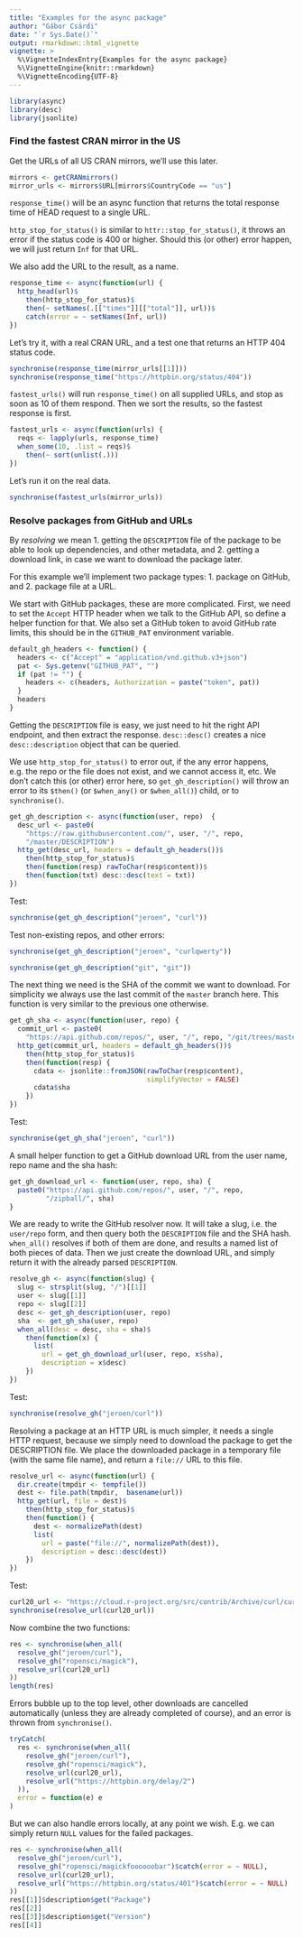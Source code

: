 ```yaml
---
title: "Examples for the async package"
author: "Gábor Csárdi"
date: "`r Sys.Date()`"
output: rmarkdown::html_vignette
vignette: >
  %\VignetteIndexEntry{Examples for the async package}
  %\VignetteEngine{knitr::rmarkdown}
  %\VignetteEncoding{UTF-8}
---
```


```r
library(async)
library(desc)
library(jsonlite)
```

### Find the fastest CRAN mirror in the US

Get the URLs of all US CRAN mirrors, we'll use this later.

```r
mirrors <- getCRANmirrors()
mirror_urls <- mirrors$URL[mirrors$CountryCode == "us"]
```

`response_time()` will be an async function that returns the total
response time of HEAD request to a single URL.

`http_stop_for_status()` is similar to `httr::stop_for_status()`,
it throws an error if the status code is 400 or higher. Should
this (or other) error happen, we will just return `Inf` for that
URL.

We also add the URL to the result, as a name.

```r
response_time <- async(function(url) {
  http_head(url)$
    then(http_stop_for_status)$
    then(~ setNames(.[["times"]][["total"]], url))$
    catch(error = ~ setNames(Inf, url))
})
```

Let's try it, with a real CRAN URL, and a test one that returns
an HTTP 404 status code.

```r
synchronise(response_time(mirror_urls[[1]]))
synchronise(response_time("https://httpbin.org/status/404"))
```

`fastest_urls()` will run `response_time()` on all supplied
URLs, and stop as soon as 10 of them respond. Then we
sort the results, so the fastest response is first.

```r
fastest_urls <- async(function(urls) {
  reqs <- lapply(urls, response_time)
  when_some(10, .list = reqs)$
    then(~ sort(unlist(.)))
})
```

Let's run it on the real data.

```r
synchronise(fastest_urls(mirror_urls))
```

### Resolve packages from GitHub and URLs

By _resolving_ we mean
1. getting the `DESCRIPTION` file of the package to be able to
   look up dependencies, and other metadata, and
2. getting a download link, in case we want to download the package later.

For this example we'll implement two package types:
1. package on GitHub, and
2. package file at a URL.

We start with GitHub packages, these are more complicated.
First, we need to set the `Accept` HTTP header when we talk to
the GitHub API, so define a helper function for that. We also set
a GitHub token to avoid GitHub rate limits, this should be in the
`GITHUB_PAT` environment variable.

```r
default_gh_headers <- function() {
  headers <- c("Accept" = "application/vnd.github.v3+json")
  pat <- Sys.getenv("GITHUB_PAT", "")
  if (pat != "") {
    headers <- c(headers, Authorization = paste("token", pat))
  }
  headers
}
```

Getting the `DESCRIPTION` file is easy, we just need to hit
the right API endpoint, and then extract the response.
`desc::desc()` creates a nice `desc::description` object that
can be queried.

We use `http_stop_for_status()` to error out, if the any error
happens, e.g. the repo or the file does not exist, and we cannot
access it, etc. We don't catch this (or other) error here, so
`get_gh_description()` will throw an error to its `$then()`
(or `$when_any()` or `$when_all()`) child, or to `synchronise()`.

```r
get_gh_description <- async(function(user, repo)  {
  desc_url <- paste0(
    "https://raw.githubusercontent.com/", user, "/", repo,
    "/master/DESCRIPTION")
  http_get(desc_url, headers = default_gh_headers())$
    then(http_stop_for_status)$
    then(function(resp) rawToChar(resp$content))$
    then(function(txt) desc::desc(text = txt))
})
```

Test:

```r
synchronise(get_gh_description("jeroen", "curl"))
```

Test non-existing repos, and other errors:

```r
synchronise(get_gh_description("jeroen", "curlqwerty"))
```

```r
synchronise(get_gh_description("git", "git"))
```

The next thing we need is the SHA of the commit we want to download.
For simplicity we always use the last commit of the `master` branch here.
This function is very similar to the previous one otherwise.

```r
get_gh_sha <- async(function(user, repo) {
  commit_url <- paste0(
    "https://api.github.com/repos/", user, "/", repo, "/git/trees/master")
  http_get(commit_url, headers = default_gh_headers())$
    then(http_stop_for_status)$
    then(function(resp) {
      cdata <- jsonlite::fromJSON(rawToChar(resp$content),
                                  simplifyVector = FALSE)
      cdata$sha
    })
})
```

Test:

```r
synchronise(get_gh_sha("jeroen", "curl"))
```

A small helper function to get a GitHub download URL from the user name,
repo name and the sha hash:

```r
get_gh_download_url <- function(user, repo, sha) {
  paste0("https://api.github.com/repos/", user, "/", repo,
         "/zipball/", sha)
}
```

We are ready to write the GitHub resolver now. It will take a slug,
i.e. the `user/repo` form, and then query both the `DESCRIPTION`
file and the SHA hash. `when_all()` resolves if both of them are
done, and results a named list of both pieces of data.
Then we just create the download URL, and simply return it with the
already parsed `DESCRIPTION`.

```r
resolve_gh <- async(function(slug) {
  slug <- strsplit(slug, "/")[[1]]
  user <- slug[[1]]
  repo <- slug[[2]]
  desc <- get_gh_description(user, repo)
  sha  <- get_gh_sha(user, repo)
  when_all(desc = desc, sha = sha)$
    then(function(x) {
      list(
        url = get_gh_download_url(user, repo, x$sha),
        description = x$desc)
    })
})
```

Test:

```r
synchronise(resolve_gh("jeroen/curl"))
```

Resolving a package at an HTTP URL is much simpler, it needs a single HTTP
request, because we simply need to download the package to get the
DESCRIPTION file. We place the downloaded package in a temporary file
(with the same file name), and return a `file://` URL to this file.

```r
resolve_url <- async(function(url) {
  dir.create(tmpdir <- tempfile())
  dest <- file.path(tmpdir,  basename(url))
  http_get(url, file = dest)$
    then(http_stop_for_status)$
    then(function() {
      dest <- normalizePath(dest)
      list(
        url = paste("file://", normalizePath(dest)),
        description = desc::desc(dest))
    })
})
```

Test:

```r
curl20_url <- "https://cloud.r-project.org/src/contrib/Archive/curl/curl_2.0.tar.gz"
synchronise(resolve_url(curl20_url))
```

Now combine the two functions:

```r
res <- synchronise(when_all(
  resolve_gh("jeroen/curl"),
  resolve_gh("ropensci/magick"),
  resolve_url(curl20_url)
))
length(res)
```

Errors bubble up to the top level, other downloads are cancelled
automatically (unless they are already completed of course), and
an error is thrown from `synchronise()`.

```r
tryCatch(
  res <- synchronise(when_all(
    resolve_gh("jeroen/curl"),
    resolve_gh("ropensci/magick"),
    resolve_url(curl20_url),
    resolve_url("https://httpbin.org/delay/2")
  )),
  error = function(e) e
)
```

But we can also handle errors locally, at any point we wish.
E.g. we can simply return `NULL` values for the failed packages.

```r
res <- synchronise(when_all(
  resolve_gh("jeroen/curl"),
  resolve_gh("ropensci/magickfoooooobar")$catch(error = ~ NULL),
  resolve_url(curl20_url),
  resolve_url("https://httpbin.org/status/401")$catch(error = ~ NULL)
))
res[[1]]$description$get("Package")
res[[2]]
res[[3]]$description$get("Version")
res[[4]]
```
